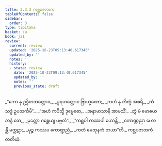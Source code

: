 ```yaml
---
title: 3.3.3 ကစ္ဆပဇာတက
tableOfContents: false
sidebar:
  order: 3
type: tipitaka
basket: su
book: ja1
review:
  current: review
  updated: '2025-10-23T09:13:40.617345'
  updated_by: ''
  notes: ''
  history:
  - state: review
    date: '2025-10-23T09:13:40.617345'
    updated_by: ''
    notes: ''
    previous_state: draft
---
```



<ReviewStatus review={frontmatter.review} showDetails={true} />

<HypothesisAnnotation frontmatter={frontmatter} />

<DynamicBreadcrumb />

<Division number="67" book="ja1" e="ch" v="22" p="80">

<Paragraph number="762" type="verses" book="ja1">
_“ကော နု ဥဒ္ဓိတဘတ္တောဝ,_  
_ပူရဟတ္ထောဝ ဗြာဟ္မဏော;_  
_ကဟံ နု ဘိက္ခံ အစရိ,_  
_ကံ သဒ္ဓံ ဥပသင်္ကမိ”._  

</Paragraph>

</Division>
<Division number="68" book="ja1" e="ch" v="22" p="80">

<Paragraph number="763" type="verses" book="ja1">
_“အဟံ ကပိသ္မိ ဒုမ္မေဓော,_  
_အနာမာသာနိ အာမသိံ;_  
_တွံ မံ မောစယ ဘဒ္ဒံ တေ,_  
_မုတ္တော ဂစ္ဆေယျ ပဗ္ဗတံ”._  

</Paragraph>

</Division>
<Division number="69" book="ja1" e="ch" v="22" p="80">

<Paragraph number="764" type="verses" book="ja1">
_“ကစ္ဆပါ ကဿပါ ဟောန္တိ,_  
_ကောဏ္ဍညာ ဟောန္တိ မက္ကဋာ;_  
_မုဉ္စ ကဿပ ကောဏ္ဍညံ,_  
_ကတံ မေထုနကံ တယာ”တိ._  


</Paragraph>
</Division>

<Paragraph number="765" type="center" book="ja1">
ကစ္ဆပဇာတကံ တတိယံ.
</Paragraph>